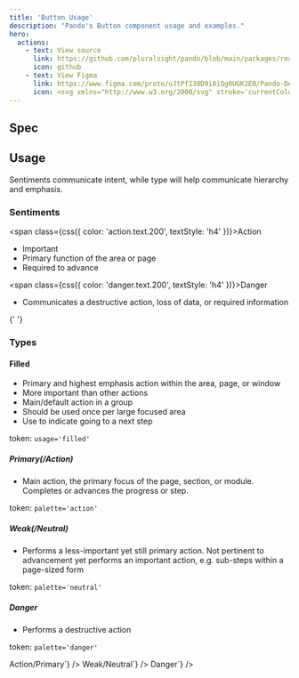 ```yaml
---
title: 'Button Usage'
description: "Pando's Button component usage and examples."
hero:
  actions:
    - text: View source
      link: https://github.com/pluralsight/pando/blob/main/packages/react/src/components/Button.tsx
      icon: github
    - text: View Figma
      link: https://www.figma.com/proto/uJtPfI38D9i8iQg0UGK2E0/Pando-Design-Guidelines?node-id=6-5342&starting-point-node-id=6%3A11626
      icon: <svg xmlns="http://www.w3.org/2000/svg" stroke='currentColor' fill='currentColor' xmlns:xlink="http://www.w3.org/1999/xlink" width='24' height='24' viewBox="0 0 24 24" role="img"><path fill-rule="evenodd" clip-rule="evenodd" d="M4.25 5.5C4.25 3.15279 6.15279 1.25 8.5 1.25H15.5C17.8472 1.25 19.75 3.15279 19.75 5.5C19.75 6.95165 19.0222 8.23331 17.9116 9C19.0222 9.7667 19.75 11.0484 19.75 12.5C19.75 14.8472 17.8472 16.75 15.5 16.75C14.4512 16.75 13.4912 16.3701 12.75 15.7405V19.5C12.75 21.8472 10.8472 23.75 8.5 23.75C6.15279 23.75 4.25 21.8472 4.25 19.5C4.25 18.0484 4.97779 16.7667 6.0884 16C4.97779 15.2333 4.25 13.9516 4.25 12.5C4.25 11.0484 4.97779 9.7667 6.0884 9C4.97779 8.2333 4.25 6.95164 4.25 5.5ZM8.5 15.25H11.25V9.75H8.5C6.98122 9.75 5.75 10.9812 5.75 12.5C5.75 14.0188 6.98122 15.25 8.5 15.25ZM11.25 16.75H8.5C6.98122 16.75 5.75 17.9812 5.75 19.5C5.75 21.0188 6.98122 22.25 8.5 22.25C10.0188 22.25 11.25 21.0188 11.25 19.5V16.75ZM18.25 5.5C18.25 7.01878 17.0188 8.25 15.5 8.25H12.75V2.75H15.5C17.0188 2.75 18.25 3.98122 18.25 5.5ZM15.5 9.75C13.9812 9.75 12.75 10.9812 12.75 12.5C12.75 14.0188 13.9812 15.25 15.5 15.25C17.0188 15.25 18.25 14.0188 18.25 12.5C18.25 10.9812 17.0188 9.75 15.5 9.75ZM8.5 8.25H11.25V2.75H8.5C6.98122 2.75 5.75 3.98122 5.75 5.5C5.75 7.01878 6.98122 8.25 8.5 8.25Z" /></svg>
---
```



## Spec

## Usage

Sentiments communicate intent, while type will help communicate hierarchy and emphasis.

### Sentiments

<span class={css({ color: 'action.text.200', textStyle: 'h4' })}>Action</span>

<div class={hstack({ justifyContent: 'start', gap: '10' })}>
  <ul class={css({ listStyleType: 'disc' })}>
    <li>Important</li>
    <li>Primary function of the area or page</li>
    <li>Required to advance</li>
  </ul>
</div>

<span class={css({ color: 'danger.text.200', textStyle: 'h4' })}>Danger</span>

<div class={hstack({ justifyContent: 'start', gap: '10' })}>
  <ul class={css({ listStyleType: 'disc' })}>
    <li>Communicates a destructive action, loss of data, or required information</li>
  </ul>
</div>{' '}

### Types

<div class={flex({ gap: '10' })}>
  <div class={css({ width: '1/2' })}>
    <h4>Filled</h4>
    <ul class={css({ listStyleType: 'disc' })}>
      <li>Primary and highest emphasis action within the area, page, or window</li>
      <li>More important than other actions</li>
      <li>Main/default action in a group</li>
      <li>Should be used once per large focused area</li>
      <li>Use to indicate going to a next step</li>
    </ul>
    <p>
      token: <code>usage='filled'</code>
    </p>
    <h5>
      Primary<em>(/Action)</em>
    </h5>
    <ul class={css({ listStyleType: 'disc' })}>
      <li>Main action, the primary focus of the page, section, or module. Completes or advances the progress or step.</li>
    </ul>
    <p>
      token: <code>palette='action'</code>
    </p>
    <h5>
      Weak<em>(/Neutral)</em>
    </h5>
    <ul class={css({ listStyleType: 'disc' })}>
      <li>Performs a less-important yet still primary action. Not pertinent to advancement yet performs an important action, e.g. sub-steps within a page-sized form</li>
    </ul>
    <p>
      token: <code>palette='neutral'</code>
    </p>
    <h5>Danger</h5>
    <ul class={css({ listStyleType: 'disc' })}>
      <li>Performs a destructive action</li>
    </ul>
    <p>
      token: <code>palette='danger'</code>
    </p>
  </div>
  <div class={css({ width: '1/2' })}>
    <LiveButton componentString={`<Button>Action/Primary</Button>`} />
    <LiveButton componentString={`<Button palette='neutral'>Weak/Neutral</Button>`} />
    <LiveButton componentString={`<Button palette='danger'>Danger</Button>`} />
  </div>
</div>
